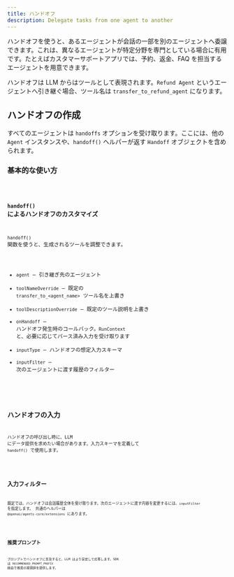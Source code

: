 ```yaml
---
title: ハンドオフ
description: Delegate tasks from one agent to another
---
```



ハンドオフを使うと、あるエージェントが会話の一部を別のエージェントへ委譲できます。これは、異なるエージェントが特定分野を専門としている場合に有用です。たとえばカスタマーサポートアプリでは、予約、返金、FAQ を担当するエージェントを用意できます。

ハンドオフは LLM からはツールとして表現されます。`Refund Agent` というエージェントへ引き継ぐ場合、ツール名は `transfer_to_refund_agent` になります。

## ハンドオフの作成

すべてのエージェントは `handoffs` オプションを受け取ります。ここには、他の `Agent` インスタンスや、`handoff()` ヘルパーが返す `Handoff` オブジェクトを含められます。

### 基本的な使い方

<Code lang="typescript" code={basicUsageExample} title="基本的なハンドオフ" />

### `handoff()` によるハンドオフのカスタマイズ

`handoff()` 関数を使うと、生成されるツールを調整できます。

- `agent` – 引き継ぎ先のエージェント
- `toolNameOverride` – 既定の `transfer_to_<agent_name>` ツール名を上書き
- `toolDescriptionOverride` – 既定のツール説明を上書き
- `onHandoff` – ハンドオフ発生時のコールバック。`RunContext` と、必要に応じてパース済み入力を受け取ります
- `inputType` – ハンドオフの想定入力スキーマ
- `inputFilter` – 次のエージェントに渡す履歴のフィルター

<Code
  lang="typescript"
  code={customizeHandoffExample}
  title="カスタマイズしたハンドオフ"
/>

## ハンドオフの入力

ハンドオフの呼び出し時に、LLM にデータ提供を求めたい場合があります。入力スキーマを定義して `handoff()` で使用します。

<Code lang="typescript" code={handoffInputExample} title="ハンドオフの入力" />

## 入力フィルター

既定では、ハンドオフは会話履歴全体を受け取ります。次のエージェントに渡す内容を変更するには、`inputFilter` を指定します。
共通のヘルパーは `@openai/agents-core/extensions` にあります。

<Code lang="typescript" code={inputFilterExample} title="入力フィルター" />

## 推奨プロンプト

プロンプトでハンドオフに言及すると、LLM はより安定して応答します。SDK は `RECOMMENDED_PROMPT_PREFIX` 経由で推奨の接頭辞を提供します。

<Code
  lang="typescript"
  code={recommendedPromptExample}
  title="推奨プロンプト"
/>
